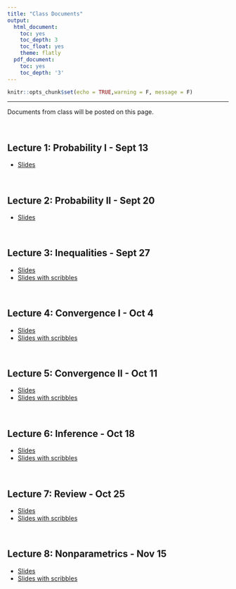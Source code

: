 ```yaml
---
title: "Class Documents"
output:
  html_document:
    toc: yes
    toc_depth: 3
    toc_float: yes
    theme: flatly
  pdf_document:
    toc: yes
    toc_depth: '3'
---
```


```r
knitr::opts_chunk$set(echo = TRUE,warning = F, message = F)
```

******

Documents from class will be posted on this page.

<br>

## Lecture 1: Probability I - Sept 13

* [Slides](https://drive.google.com/drive/folders/1EXH7iZxBAoVQnpVqGBOuGq4p8KofktHw?usp=sharing)

<br>

## Lecture 2: Probability II - Sept 20

* [Slides](https://drive.google.com/file/d/1dmiKqummqNJKTiBNJ0GhVDFANFeV4KW_/view?usp=sharing)

<br>

## Lecture 3: Inequalities - Sept 27

* [Slides](https://drive.google.com/file/d/1wXvpilkm2zRUCIINMrCaEgNoCPf40TSn/view?usp=sharing)
* [Slides with scribbles](https://drive.google.com/file/d/1xXI421hTVcBkNcMWr4qpLH9QhfF1HKX8/view?usp=sharing)

<br>

## Lecture 4: Convergence I - Oct 4

* [Slides](https://drive.google.com/file/d/1VL-Yz4Z4PYoouulj4qTuVFujKjvUbckZ/view?usp=sharing)
* [Slides with scribbles](https://drive.google.com/file/d/1mBQZ6wZk5khfRlnb3yZKViZzjODbGNqk/view?usp=sharing)

<br>

## Lecture 5: Convergence II - Oct 11

* [Slides](https://drive.google.com/file/d/1OPtj8IbV3ncHBicHKAjQf_w2fMK7bQSg/view?usp=sharing)
* [Slides with scribbles](https://drive.google.com/file/d/14Sf8GYSIJ3gmua-qKu_pLrmwHpaAQNUo/view?usp=sharing)

<br>

## Lecture 6: Inference - Oct 18

* [Slides](https://drive.google.com/file/d/1fF3CCUc_vUSCzgZltRsVcjsXfiSNsTxk/view?usp=sharing)
* [Slides with scribbles](https://drive.google.com/file/d/1PrIdNUaPlK062CxmB5Z8wmo4FEM1LkF-/view?usp=sharing)

<br>

## Lecture 7: Review - Oct 25

* [Slides](https://drive.google.com/file/d/15rwV2XO3j6oNFN1HTr9fW8NVS-vObpAS/view?usp=sharing)
* [Slides with scribbles](https://drive.google.com/file/d/1DadRX6EYO7pdt300_lD7XdMIJJbZUPsQ/view?usp=sharing)

<br>

## Lecture 8: Nonparametrics - Nov 15

* [Slides](https://drive.google.com/file/d/1q3hkMQ45JTs9QbD-GRs7vwMdCmot6kHq/view?usp=sharing)
* [Slides with scribbles]()

<br>


